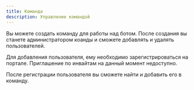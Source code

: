 ```yaml
---
title: Команда
description: Управление командой
---
```


Вы можете создать команду для работы над ботом. После создания вы станете администратором коанды и сможете добавлять и удалять пользователей.

Для добавления пользователя, ему необходимо зарегистрироваться на портале.
Приглашение по инвайтам на данный момент недоступно.

После регистрации пользователя вы сможете найти и добавить его в команду.
